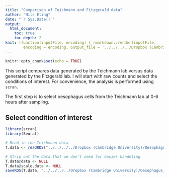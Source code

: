 ```yaml
---
title: "Comparison of Teichmann and Fitzgerald data"
author: "Nils Eling"
date: "`r Sys.Date()`"
output: 
  html_document:
    toc: true
    toc_depth: 2
knit: (function(inputFile, encoding) { rmarkdown::render(inputFile, 
        encoding = encoding, output_file = '../../../../Dropbox (Cambridge University)/Oesophagus_single_cell/Results/Reports/Teichmann_Fitzgerald_comparison.html') })
---
```


```r
knitr::opts_chunk$set(echo = TRUE)
```

This script compares data generated by the Teichmann lab versus data generated by the Fitzgerald lab.
I will start with raw counts and select the conditions of interest.
For convenience, the analysis is performed using `scran`.

The first step is to select oesophagus cells from the Teichmann lab at 0-6 hours after sampling.

## Select condition of interest

```r
library(scran)
library(Seurat)

# Read in the Teichmann data
T.data <- readRDS("../../../../Dropbox (Cambridge University)/Oesophagus_single_cell/Teichman_data/Data/Oesophagus_QC_TSNE_alldonors.gz")

# Strip out the data that we don't need for easier handeling
T.data@data <- NULL
T.data@scale.data <- NULL
saveRDS(T.data, "../../../../Dropbox (Cambridge University)/Oesophagus_single_cell/Teichman_data/Data/Teichmann_data_small.rds")
```